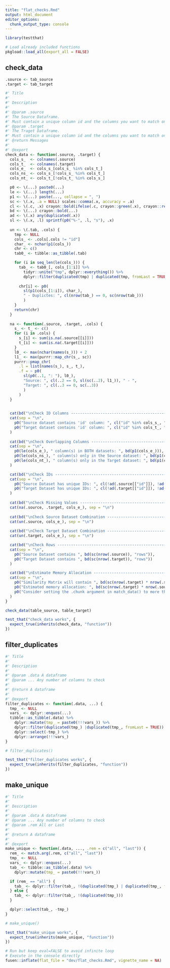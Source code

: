 ```yaml
---
title: "flat_checks.Rmd"
output: html_document
editor_options: 
  chunk_output_type: console
---
```


```r
library(testthat)
```

```r
# Load already included functions
pkgload::load_all(export_all = FALSE)
```

## check_data
```r
.source <- tab_source
.target <- tab_target
```


```r
#' Title
#' 
#' Description
#' 
#' @param .source
#' The Source Dataframe. 
#' Must contain a unique column id and the columns you want to match on
#' @param .target
#' The Traget Dataframe. 
#' Must contain a unique column id and the columns you want to match on
#' @return Messages
#' 
#' @export
check_data <- function(.source, .target) {
  cols_s_  <- colnames(.source)
  cols_t_  <- colnames(.target)
  cols_e_  <- cols_s_[cols_s_ %in% cols_t_]
  cols_ns_ <- cols_s_[!cols_s_ %in% cols_t_]
  cols_nt_ <- cols_t_[!cols_t_ %in% cols_s_]

  p0 <- \(...) paste0(...)
  le <- \(...) length(...)
  p1 <- \(...) paste(..., collapse = ", ")
  sc <- \(.x, .a = NULL) scales::comma(.x, accuracy = .a)
  cl <- \(.c, .x) crayon::bold(ifelse(.c, crayon::green(.x), crayon::red(.x)))
  bd <- \(...) crayon::bold(...)
  ad <- \(.x) any(duplicated(.x))
  sl <- \(.x, .l) sprintf(p0("%-", .l, "s"), .x)
  
  un <- \(.tab, .cols) {
    tmp <- NULL
    cols_ <- .cols[.cols != "id"]
    char_ <- nchar(p1(cols_))
    chr <- c()
    tab0_ <- tibble::as_tibble(.tab) 

    for (i in seq_len(le(cols_))) {
      tab_ <- tab0_[, cols_[1:i]] %>%
        tidyr::unite("tmp", dplyr::everything()) %>%
        dplyr::filter(duplicated(tmp) | duplicated(tmp, fromLast = TRUE))
      
      chr[i] <- p0(
        sl(p1(cols_[1:i]), char_), 
        " - Duplictes: ", cl(nrow(tab_) == 0, sc(nrow(tab_)))
        )
    }
    return(chr)
  }
  
  na <- function(.source, .target, .cols) {
    s_ <- t_ <- c()
    for (i in .cols) {
      s_[i] <- sum(is.na(.source[[i]]))
      t_[i] <- sum(is.na(.target[[i]]))
    }
    l0_ <- max(nchar(names(s_))) + 2
    l1_ <- max(purrr::map_chr(s_, sc))
    purrr::pmap_chr(
      .l = list(names(s_), s_, t_),
      .f = ~ p0(
        sl(p0(..1, ": "), l0_), 
        "Source: ", cl(..2 == 0, sl(sc(..2), l1_)), " - ",
        "Target: ", cl(..3 == 0, sc(..3))
        )
      )
  }

  
  cat(bd("\nCheck ID Columns ----------------------------------------------\n"))
  cat(sep = "\n",
    p0("Source dataset contains 'id' column: ", cl("id" %in% cols_s_, "id" %in% cols_s_)),
    p0("Target dataset contains 'id' column: ", cl("id" %in% cols_t_, "id" %in% cols_s_))
  )
  
  cat(bd("\nCheck Overlapping Columns -------------------------------------\n"))
  cat(sep = "\n",
    p0(le(cols_e_), " column(s) in BOTH datasets: ", bd(p1(cols_e_))),
    p0(le(cols_ns_), " column(s) only in the Source dataset: ", bd(p1(cols_ns_))),
    p0(le(cols_nt_), " column(s) only in the Target dataset: ", bd(p1(cols_nt_)))
  )

  cat(bd("\nCheck IDs -----------------------------------------------------\n"))
  cat(sep = "\n",
    p0("Source Dataset has unique IDs: ", cl(!ad(.source[["id"]]), !ad(.source[["id"]]))),
    p0("Target Dataset has unique IDs: ", cl(!ad(.target[["id"]]), !ad(.target[["id"]])))
  )
  
  cat(bd("\nCheck Missing Values ------------------------------------------\n"))
  cat(na(.source, .target, cols_e_), sep = "\n")
  
  cat(bd("\nCheck Source Dataset Combination ------------------------------\n"))
  cat(un(.source, cols_e_), sep = "\n")
  
  cat(bd("\nCheck Target Dataset Combination ------------------------------\n"))
  cat(un(.target, cols_e_), sep = "\n")

  cat(bd("\nCheck Rows ----------------------------------------------------\n"))
  cat(sep = "\n",
    p0("Source Dataset contains ", bd(sc(nrow(.source)), "rows")),
    p0("Target Dataset contains ", bd(sc(nrow(.target)), "rows"))
  )

  cat(bd("\nEstimate Memory Allocation ------------------------------------\n"))
  cat(sep = "\n",
    p0("Similarity Matrix will contain ", bd(sc(nrow(.target) * nrow(.source))), " elements"),
    p0("Estimated memory allocation: ", bd(sc(nrow(.target) * nrow(.source) * 8 * 20 / 1e9, .01)), " GB"),
    p0("Consider setting the .chunk argument in match_data() to more than 1")
  )
}
```
  
```r
check_data(table_source, table_target)
```
  
```r
test_that("check_data works", {
  expect_true(inherits(check_data, "function")) 
})
```

## filter_duplicates
```r
#' Title
#' 
#' Description
#' 
#' @param .data A dataframe
#' @param ... Any number of columns to check
#'
#' @return A dataframe
#' 
#' @export
filter_duplicates <- function(.data, ...) {
  tmp_ <- NULL
  vars_ <- dplyr::enquos(...)
  tibble::as_tibble(.data) %>%
    dplyr::mutate(tmp_ = paste0(!!!vars_)) %>%
    dplyr::filter(duplicated(tmp_) |duplicated(tmp_, fromLast = TRUE)) %>%
    dplyr::select(-tmp_) %>%
    dplyr::arrange(!!!vars_)
}
```
  
```r
# filter_duplicates()
```
  
```r
test_that("filter_duplicates works", {
  expect_true(inherits(filter_duplicates, "function")) 
})
```
  
## make_unique
    
```r
#' Title
#' 
#' Description
#' 
#' @param .data A dataframe
#' @param ... Any number of columns to check
#' @param .rem All or Last
#'
#' @return A dataframe
#' 
#' @export
make_unique <- function(.data, ..., .rem = c("all", "last")) {
  rem_ <- match.arg(.rem, c("all", "last"))
  tmp_ <- NULL
  vars_ <- dplyr::enquos(...)
  tab_ <- tibble::as_tibble(.data) %>%
    dplyr::mutate(tmp_ = paste0(!!!vars_))

  if (rem_ == "all") {
    tab_ <- dplyr::filter(tab_, !(duplicated(tmp_) | duplicated(tmp_, fromLast = TRUE)))
  } else {
    tab_ <- dplyr::filter(tab_, !(duplicated(tmp_)))
  }

  dplyr::select(tab_, -tmp_)
}
```
  
```r
# make_unique()
```
  
```r
test_that("make_unique works", {
  expect_true(inherits(make_unique, "function")) 
})
```
  



```r
# Run but keep eval=FALSE to avoid infinite loop
# Execute in the console directly
fusen::inflate(flat_file = "dev/flat_checks.Rmd", vignette_name = NA)
```

